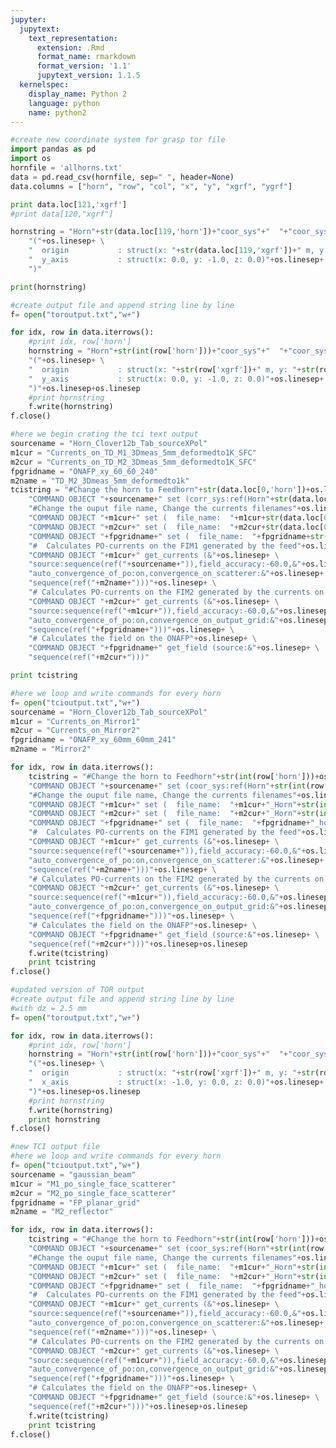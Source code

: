 ```yaml
---
jupyter:
  jupytext:
    text_representation:
      extension: .Rmd
      format_name: rmarkdown
      format_version: '1.1'
      jupytext_version: 1.1.5
  kernelspec:
    display_name: Python 2
    language: python
    name: python2
---
```


```python
#create new coordinate system for grasp tor file
import pandas as pd
import os
hornfile = 'allhorns.txt'
data = pd.read_csv(hornfile, sep=" ", header=None)
data.columns = ["horn", "row", "col", "x", "y", "xgrf", "ygrf"]

print data.loc[121,'xgrf']
#print data[120,"xgrf"]

hornstring = "Horn"+str(data.loc[119,'horn'])+"coor_sys"+"  "+"coor_sys"+os.linesep+ \
    "("+os.linesep+ \
    "  origin           : struct(x: "+str(data.loc[119,'xgrf'])+" m, y: "+str(data.loc[119,'ygrf'])+" m, z: 0.0 m),"+os.linesep+ \
    "  y_axis           : struct(x: 0.0, y: -1.0, z: 0.0)"+os.linesep+ \
    ")"

print(hornstring)
```

```python
#create output file and append string line by line
f= open("toroutput.txt","w+")

for idx, row in data.iterrows():
    #print idx, row['horn']
    hornstring = "Horn"+str(int(row['horn']))+"coor_sys"+"  "+"coor_sys"+os.linesep+ \
    "("+os.linesep+ \
    "  origin           : struct(x: "+str(row['xgrf'])+" m, y: "+str(row['ygrf'])+" m, z: 0.0 m),"+os.linesep+ \
    "  y_axis           : struct(x: 0.0, y: -1.0, z: 0.0)"+os.linesep+ \
    ")"+os.linesep+os.linesep
    #print hornstring
    f.write(hornstring)
f.close()

```

```python
#here we begin crating the tci text output
sourcename = "Horn_Clover12b_Tab_sourceXPol"
m1cur = "Currents_on_TD_M1_3Dmeas_5mm_deformedto1K_SFC"
m2cur = "Currents_on_TD_M2_3Dmeas_5mm_deformedto1K_SFC"
fpgridname = "ONAFP_xy_60_60_240"
m2name = "TD_M2_3Dmeas_5mm_deformedto1k"
tcistring = "#Change the horn to Feedhorn"+str(data.loc[0,'horn'])+os.linesep+ \
    "COMMAND OBJECT "+sourcename+" set (corr_sys:ref(Horn"+str(data.loc[0,'horn'])+"coor_sys))"+os.linesep+ \
    "#Change the ouput file name, Change the currents filenames"+os.linesep+ \
    "COMMAND OBJECT "+m1cur+" set (  file_name:  "+m1cur+str(data.loc[0,'horn'])+".cur)"+os.linesep+ \
    "COMMAND OBJECT "+m2cur+" set (  file_name:  "+m2cur+str(data.loc[0,'horn'])+".cur)"+os.linesep+ \
    "COMMAND OBJECT "+fpgridname+" set (  file_name:  "+fpgridname+str(data.loc[0,'horn'])+".cur)"+os.linesep+ \
    "#  Calculates PO-currents on the FIM1 generated by the feed"+os.linesep+ \
    "COMMAND OBJECT "+m1cur+" get_currents (&"+os.linesep+ \
    "source:sequence(ref("+sourcename+")),field_accuracy:-60.0,&"+os.linesep+ \
    "auto_convergence_of_po:on,convergence_on_scatterer:&"+os.linesep+ \
    "sequence(ref("+m2name+")))"+os.linesep+ \
    "# Calculates PO-currents on the FIM2 generated by the currents on FIM1"+os.linesep+ \
    "COMMAND OBJECT "+m2cur+" get_currents (&"+os.linesep+ \
    "source:sequence(ref("+m1cur+")),field_accuracy:-60.0,&"+os.linesep+ \
    "auto_convergence_of_po:on,convergence_on_output_grid:&"+os.linesep+ \
    "sequence(ref("+fpgridname+")))"+os.linesep+ \
    "# Calculates the field on the ONAFP"+os.linesep+ \
    "COMMAND OBJECT "+fpgridname+" get_field (source:&"+os.linesep+ \
    "sequence(ref("+m2cur+")))"

print tcistring
```

```python
#here we loop and write commands for every horn
f= open("tcioutput.txt","w+")
sourcename = "Horn_Clover12b_Tab_sourceXPol"
m1cur = "Currents_on_Mirror1"
m2cur = "Currents_on_Mirror2"
fpgridname = "ONAFP_xy_60mm_60mm_241"
m2name = "Mirror2"

for idx, row in data.iterrows():
    tcistring = "#Change the horn to Feedhorn"+str(int(row['horn']))+os.linesep+ \
    "COMMAND OBJECT "+sourcename+" set (coor_sys:ref(Horn"+str(int(row['horn']))+"coor_sys))"+os.linesep+ \
    "#Change the ouput file name, Change the currents filenames"+os.linesep+ \
    "COMMAND OBJECT "+m1cur+" set (  file_name:  "+m1cur+"_Horn"+str(int(row['horn']))+".cur)"+os.linesep+ \
    "COMMAND OBJECT "+m2cur+" set (  file_name:  "+m2cur+"_Horn"+str(int(row['horn']))+".cur)"+os.linesep+ \
    "COMMAND OBJECT "+fpgridname+" set (  file_name:  "+fpgridname+"_horn"+str(int(row['horn']))+".grd)"+os.linesep+ \
    "#  Calculates PO-currents on the FIM1 generated by the feed"+os.linesep+ \
    "COMMAND OBJECT "+m1cur+" get_currents (&"+os.linesep+ \
    "source:sequence(ref("+sourcename+")),field_accuracy:-60.0,&"+os.linesep+ \
    "auto_convergence_of_po:on,convergence_on_scatterer:&"+os.linesep+ \
    "sequence(ref("+m2name+")))"+os.linesep+ \
    "# Calculates PO-currents on the FIM2 generated by the currents on FIM1"+os.linesep+ \
    "COMMAND OBJECT "+m2cur+" get_currents (&"+os.linesep+ \
    "source:sequence(ref("+m1cur+")),field_accuracy:-60.0,&"+os.linesep+ \
    "auto_convergence_of_po:on,convergence_on_output_grid:&"+os.linesep+ \
    "sequence(ref("+fpgridname+")))"+os.linesep+ \
    "# Calculates the field on the ONAFP"+os.linesep+ \
    "COMMAND OBJECT "+fpgridname+" get_field (source:&"+os.linesep+ \
    "sequence(ref("+m2cur+")))"+os.linesep+os.linesep
    f.write(tcistring)
    print tcistring
f.close()
```

```python
#updated version of TOR output
#create output file and append string line by line
#with dz = 2.5 mm
f= open("toroutput.txt","w+")

for idx, row in data.iterrows():
    #print idx, row['horn']
    hornstring = "Horn"+str(int(row['horn']))+"coor_sys"+"  "+"coor_sys"+os.linesep+ \
    "("+os.linesep+ \
    "  origin           : struct(x: "+str(row['xgrf'])+" m, y: "+str(row['ygrf'])+" m, z: 2.5 mm),"+os.linesep+ \
    "  x_axis           : struct(x: -1.0, y: 0.0, z: 0.0)"+os.linesep+ \
    ")"+os.linesep+os.linesep
    #print hornstring
    f.write(hornstring)
    print hornstring
f.close()
```

```python
#new TCI output file
#here we loop and write commands for every horn
f= open("tcioutput.txt","w+")
sourcename = "gaussian_beam"
m1cur = "M1_po_single_face_scatterer"
m2cur = "M2_po_single_face_scatterer"
fpgridname = "FP_planar_grid"
m2name = "M2_reflector"

for idx, row in data.iterrows():
    tcistring = "#Change the horn to Feedhorn"+str(int(row['horn']))+os.linesep+ \
    "COMMAND OBJECT "+sourcename+" set (coor_sys:ref(Horn"+str(int(row['horn']))+"coor_sys))"+os.linesep+ \
    "#Change the ouput file name, Change the currents filenames"+os.linesep+ \
    "COMMAND OBJECT "+m1cur+" set (  file_name:  "+m1cur+"_Horn"+str(int(row['horn']))+".cur)"+os.linesep+ \
    "COMMAND OBJECT "+m2cur+" set (  file_name:  "+m2cur+"_Horn"+str(int(row['horn']))+".cur)"+os.linesep+ \
    "COMMAND OBJECT "+fpgridname+" set (  file_name:  "+fpgridname+"_horn"+str(int(row['horn']))+".grd)"+os.linesep+ \
    "#  Calculates PO-currents on the FIM1 generated by the feed"+os.linesep+ \
    "COMMAND OBJECT "+m1cur+" get_currents (&"+os.linesep+ \
    "source:sequence(ref("+sourcename+")),field_accuracy:-60.0,&"+os.linesep+ \
    "auto_convergence_of_po:on,convergence_on_scatterer:&"+os.linesep+ \
    "sequence(ref("+m2name+")))"+os.linesep+ \
    "# Calculates PO-currents on the FIM2 generated by the currents on FIM1"+os.linesep+ \
    "COMMAND OBJECT "+m2cur+" get_currents (&"+os.linesep+ \
    "source:sequence(ref("+m1cur+")),field_accuracy:-60.0,&"+os.linesep+ \
    "auto_convergence_of_po:on,convergence_on_output_grid:&"+os.linesep+ \
    "sequence(ref("+fpgridname+")))"+os.linesep+ \
    "# Calculates the field on the ONAFP"+os.linesep+ \
    "COMMAND OBJECT "+fpgridname+" get_field (source:&"+os.linesep+ \
    "sequence(ref("+m2cur+")))"+os.linesep+os.linesep
    f.write(tcistring)
    print tcistring
f.close()
```

```python

```
